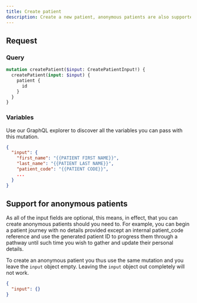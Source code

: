```yaml
---
title: Create patient
description: Create a new patient, anonymous patients are also supported.
---
```


## Request

### Query

```graphql
mutation createPatient($input: CreatePatientInput!) {
  createPatient(input: $input) {
    patient {
      id
    }
  }
}
```

### Variables

Use our GraphQL explorer to discover all the variables you can pass with this mutation.

```json
{
  "input": {
    "first_name": "{{PATIENT FIRST NAME}}",
    "last_name": "{{PATIENT LAST NAME}}",
    "patient_code": "{{PATIENT CODE}}",
    ...
  }
}
```

## Support for anonymous patients

As all of the input fields are optional, this means, in effect, that you can create anonymous patients should you need to. For example, you can begin a patient journey with no details provided except an internal patient_code reference and use the generated patient ID to progress them through a pathway until such time you wish to gather and update their personal details.

To create an anonymous patient you thus use the same mutation and you leave the `input` object empty. Leaving the `input` object out completely will not work.

```json
{
  "input": {}
}
```
